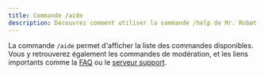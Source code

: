 ```yaml
---
title: Commande /aide
description: Découvrez comment utiliser la commande /help de Mr. Robøt pour afficher la liste des commandes disponibles.
---
```


La commande `/aide` permet d'afficher la liste des commandes disponibles.
Vous y retrouverez également les commandes de modération, et les liens importants comme la [FAQ](https://mrrobot.app#faq) ou le [serveur support](https://mrrobot.app/discord).